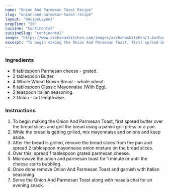 ---
name: "Onion And Parmesan Toast Recipe"
slug: "onion-and-parmesan-toast-recipe"
layout: 'RecipeLayout'
prepTime: "20"
cuisine: "Continental"
cuisineSlug: "continental"
image: "https://www.archanaskitchen.com/images/archanaskitchen/1-Author/Raksha_Kamat/Onion_And_Parmesan_Toast.jpg"
excerpt: "To begin making the Onion And Parmesan Toast, first spread butter over the bread slices and  grill the bread using a panini grill press or a pan"
---

### Ingredients

- 6 tablespoon Parmesan cheese - grated.
- 2 tablespoon Butter.
- 4 Whole Wheat Brown Bread - whole wheat.
- 6 tablespoon Classic Mayonnaise (With Egg).
- 2 teaspoon Italian seasoning.
- 2 Onion - cut lengthwise.

### Instructions

1. To begin making the Onion And Parmesan Toast, first spread butter over the bread slices and  grill the bread using a panini grill press or a pan.
1. While the bread is getting grilled, mix mayonnaise and onions and keep aside.
1. After the bread is grilled, remove the bread slices from the pan and spread 2 tablespoon mayonnaise onion mixture on the bread slices.
1. Over this, spread 1 tablespoon grated parmesan cheese.
1. Microwave the onion and parmesan toast for 1 minute or until the cheese starts bubbling.
1. Once done remove Onion And Parmesan Toast and garnish with Italian seasoning.
1. Serve the Onion And Parmesan Toast along with masala chai for an evening snack.
